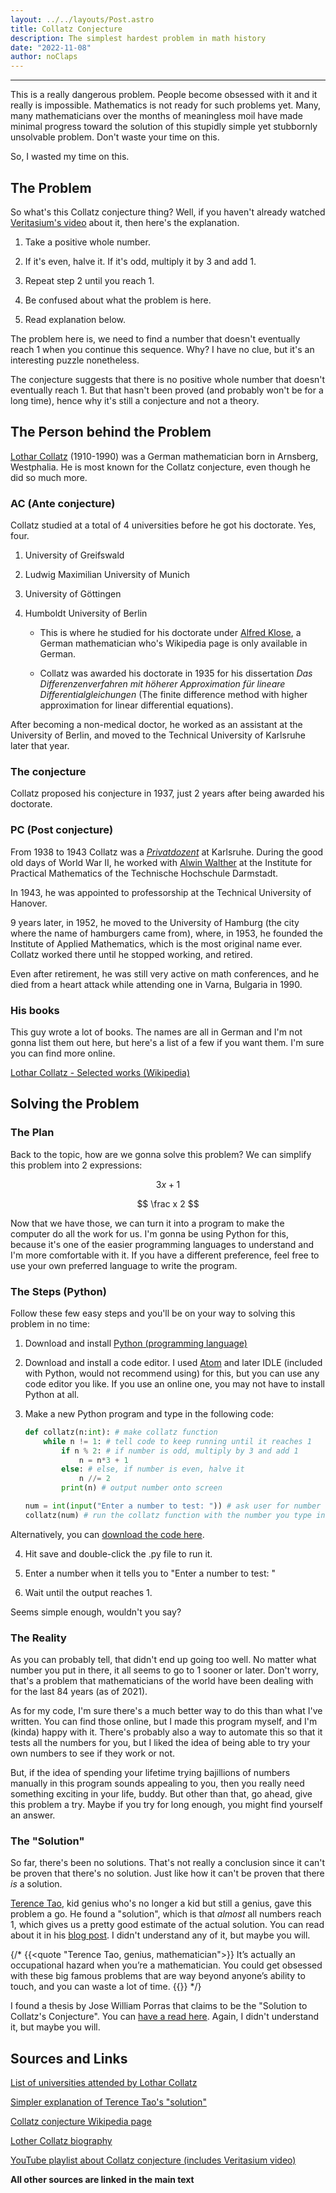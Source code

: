 ```yaml
---
layout: ../../layouts/Post.astro
title: Collatz Conjecture
description: The simplest hardest problem in math history
date: "2022-11-08"
author: noClaps
---
```



---

<Quote name="Jeffery Lagarias, expert on the Collatz conjecture, mathematician at the University of Michigan">
This is a really dangerous problem. People become obsessed with it and it really is impossible.
</Quote>

<Quote name="Paul Erdös, the man who only loved numbers">
Mathematics is not ready for such problems yet.
</Quote>

<Quote name="Master of alliteration, me">
Many, many mathematicians over the months of meaningless moil have made minimal progress toward the solution of this stupidly simple yet stubbornly unsolvable problem.
</Quote>

<Quote name="Pretty much every mathematician ever">
Don't waste your time on this.
</Quote>

So, I wasted my time on this.

## The Problem
So what's this Collatz conjecture thing? Well, if you haven't already watched [Veritasium's video](https://www.youtube.com/watch?v=094y1Z2wpJg) about it, then here's the explanation.

1. Take a positive whole number.

2. If it's even, halve it. If it's odd, multiply it by 3 and add 1.

3. Repeat step 2 until you reach 1.

4. Be confused about what the problem is here.

5. Read explanation below.

The problem here is, we need to find a number that doesn't eventually reach 1 when you continue this sequence. Why? I have no clue, but it's an interesting puzzle nonetheless.

The conjecture suggests that there is no positive whole number that doesn't eventually reach 1. But that hasn't been proved (and probably won't be for a long time), hence why it's still a conjecture and not a theory.

## The Person behind the Problem
[Lothar Collatz](https://en.wikipedia.org/wiki/Lothar_Collatz) (1910-1990) was a German mathematician born in Arnsberg, Westphalia. He is most known for the Collatz conjecture, even though he did so much more.

### AC (Ante conjecture)
Collatz studied at a total of 4 universities before he got his doctorate. Yes, four.

1. University of Greifswald

2. Ludwig Maximilian University of Munich

3. University of Göttingen

4. Humboldt University of Berlin

     - This is where he studied for his doctorate under [Alfred Klose](https://de.wikipedia.org/wiki/Alfred_Klose_(Mathematiker)), a German mathematician who's Wikipedia page is only available in German.

     - Collatz was awarded his doctorate in 1935 for his dissertation _Das Differenzenverfahren mit höherer Approximation für lineare Differentialgleichungen_ (The finite difference method with higher approximation for linear differential equations).

After becoming a non-medical doctor, he worked as an assistant at the University of Berlin, and moved to the Technical University of Karlsruhe later that year.

### The conjecture
Collatz proposed his conjecture in 1937, just 2 years after being awarded his doctorate.

### PC (Post conjecture)
From 1938 to 1943 Collatz was a [_Privatdozent_](https://en.wikipedia.org/wiki/Privatdozent) at Karlsruhe. During the good old days of World War II, he worked with [Alwin Walther](https://en.wikipedia.org/wiki/Alwin_Walther) at the Institute for Practical Mathematics of the Technische Hochschule Darmstadt.

In 1943, he was appointed to professorship at the Technical University of Hanover.

9 years later, in 1952, he moved to the University of Hamburg (the city where the name of hamburgers came from), where, in 1953, he founded the Institute of Applied Mathematics, which is the most original name ever. Collatz worked there until he stopped working, and retired.

Even after retirement, he was still very active on math conferences, and he died from a heart attack while attending one in Varna, Bulgaria in 1990.

### His books
This guy wrote a lot of books. The names are all in German and I'm not gonna list them out here, but here's a list of a few if you want them. I'm sure you can find more online.

[Lothar Collatz - Selected works (Wikipedia)](https://en.wikipedia.org/wiki/Lothar_Collatz#Selected_works)

## Solving the Problem
### The Plan
Back to the topic, how are we gonna solve this problem? We can simplify this problem into 2 expressions:

$$
3x+1
$$

$$
\frac x 2
$$

Now that we have those, we can turn it into a program to make the computer do all the work for us. I'm gonna be using Python for this, because it's one of the easier programming languages to understand and I'm more comfortable with it. If you have a different preference, feel free to use your own preferred language to write the program.

### The Steps (Python)
Follow these few easy steps and you'll be on your way to solving this problem in no time:

1. Download and install [Python (programming language)](https://www.python.org/)

2. Download and install a code editor. I used [Atom](https://atom.io/) and later IDLE (included with Python, would not recommend using) for this, but you can use any code editor you like. If you use an online one, you may not have to install Python at all.

3. Make a new Python program and type in the following code:

    ```py
    def collatz(n:int): # make collatz function
        while n != 1: # tell code to keep running until it reaches 1
            if n % 2: # if number is odd, multiply by 3 and add 1
                n = n*3 + 1
            else: # else, if number is even, halve it
                n //= 2
            print(n) # output number onto screen

    num = int(input("Enter a number to test: ")) # ask user for number to test
    collatz(num) # run the collatz function with the number you type in
    ```

Alternatively, you can <a href="/python/collatz-conjecture.py" download="collatz-conjecture.py">download the code here</a>.

4. Hit save and double-click the .py file to run it.

5. Enter a number when it tells you to "Enter a number to test: "

6. Wait until the output reaches 1.

Seems simple enough, wouldn't you say?

### The Reality
As you can probably tell, that didn't end up going too well. No matter what number you put in there, it all seems to go to 1 sooner or later. Don't worry, that's a problem that mathematicians of the world have been dealing with for the last 84 years (as of 2021).

As for my code, I'm sure there's a much better way to do this than what I've written. You can find those online, but I made this program myself, and I'm (kinda) happy with it. There's probably also a way to automate this so that it tests all the numbers for you, but I liked the idea of being able to try your own numbers to see if they work or not.

But, if the idea of spending your lifetime trying bajillions of numbers manually in this program sounds appealing to you, then you really need something exciting in your life, buddy. But other than that, go ahead, give this problem a try. Maybe if you try for long enough, you might find yourself an answer.

### The "Solution"
So far, there's been no solutions. That's not really a conclusion since it can't be proven that there's no solution. Just like how it can't be proven that there _is_ a solution.

[Terence Tao](https://en.wikipedia.org/wiki/Terence_Tao), kid genius who's no longer a kid but still a genius, gave this problem a go. He found a "solution", which is that _almost_ all numbers reach 1, which gives us a pretty good estimate of the actual solution. You can read about it in his [blog post](https://terrytao.wordpress.com/2011/08/25/the-collatz-conjecture-littlewood-offord-theory-and-powers-of-2-and-3/). I didn't understand any of it, but maybe you will.

{/* {{<quote "Terence Tao, genius, mathematician">}}
It’s actually an occupational hazard when you’re a mathematician. You could get obsessed with these big famous problems that are way beyond anyone’s ability to touch, and you can waste a lot of time.
{{</quote>}} */}

I found a thesis by Jose William Porras that claims to be the "Solution to Collatz's Conjecture". You can [have a read here](https://www.researchgate.net/publication/325389892_Solution_to_Collatz's_Conjecture). Again, I didn't understand it, but maybe you will.

## Sources and Links
[List of universities attended by Lothar Collatz](https://www.wikidata.org/wiki/Property:P69)

[Simpler explanation of Terence Tao's "solution"](https://www.quantamagazine.org/mathematician-proves-huge-result-on-dangerous-problem-20191211/)

[Collatz conjecture Wikipedia page](https://en.wikipedia.org/wiki/Collatz_conjecture)

[Lother Collatz biography](https://mathshistory.st-andrews.ac.uk/Biographies/Collatz/)

[YouTube playlist about Collatz conjecture (includes Veritasium video)](https://www.youtube.com/playlist?list=PLPa2dwCo_Eqker6ktrUs7dC7FkKwa7Q2h)

**All other sources are linked in the main text**
